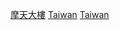 {{cat main|台灣摩天大樓列表}}
{{Commonscat|Skyscrapers in Taiwan}}

[[Category:台灣建築物|摩天大樓]]
[[Category:亞洲摩天大樓|Taiwan]]
[[Category:各国摩天大楼|Taiwan]]